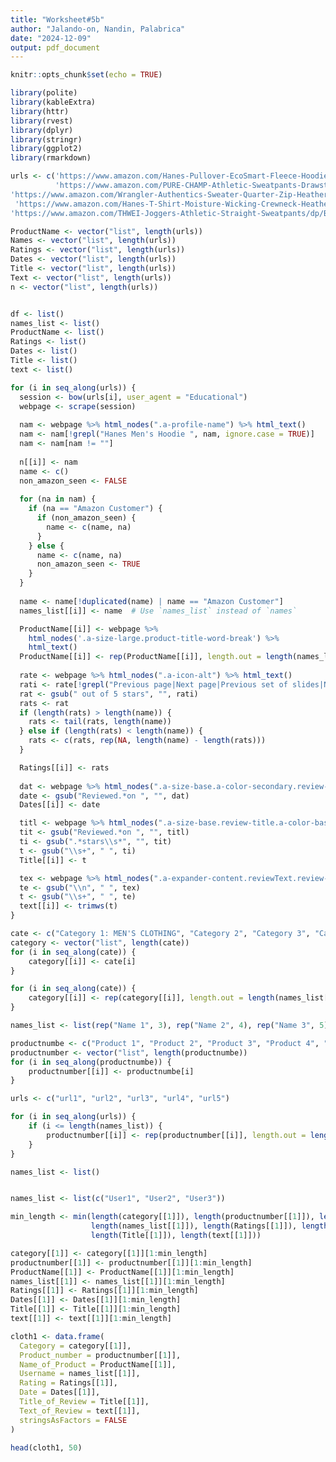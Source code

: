 ```yaml
---
title: "Worksheet#5b"
author: "Jalando-on, Nandin, Palabrica"
date: "2024-12-09"
output: pdf_document
---
```


```r
knitr::opts_chunk$set(echo = TRUE)
```

```r
library(polite)
library(kableExtra)
library(httr)
library(rvest)
library(dplyr)
library(stringr)
library(ggplot2)
library(rmarkdown)
```
```r
urls <- c('https://www.amazon.com/Hanes-Pullover-EcoSmart-Fleece-Hoodie/dp/B00JUM2VAQ/ref=sr_1_11?dib=eyJ2IjoiMSJ9.Y9pNm34IiiXlX7v3xA7IzWchMfcF2I5cQS8bSnGRZqyPRKu1DXkD4o2hbPq-M0w-vN_56PFct_fo6xr5uhhy9F9TTs-Hm0lYuKMzD2gYkelU-ikLuQ9U__oPq0gjX3wsuFEi2VPVXhheG4sAaq0-De1RHaoHyip6DdUp4KBZ7rkzFCdDy6R4FEotruS_M-qdQNa9AvjGBzLTaM-cVQ2AD5UiZ685qFlYTKqPp5TyPlMQdC_yGqld-EzIWk8FwNuGcvMZCJUjYWuO_CwVnN75Qbry3QorcZ6xpUCL49ErPblYq-W-pwf8plr9VsgRRQHeHLfDz5YkkVuars-in8jbr7xSrnyLrh7zCiSMr_lxzGanXjGOg49qUURK9St9BBf81_Bda7lk7-piJ7cLJUdHDqUghkJ5p4P74Ye9ZDAvjXR_-CTsuVOWXw79lYTveWgA.LV-E8_jaE11qSVwoEXYQONbGR-N_H0N1I-ll4BiyWPQ&dib_tag=se&qid=1734070003&s=fashion-mens-intl-ship&sr=1-11', 
          'https://www.amazon.com/PURE-CHAMP-Athletic-Sweatpants-Drawstring/dp/B09ZD82V6S/ref=sr_1_36?crid=1ED3FXYOTXS53&dib=eyJ2IjoiMSJ9.9sZWlcTUNrnm7wCF4E8lUKpwcZRGT6b_JTi4_TB0zSsfph44m-r4hoQ1dL23hOBZDL3ymXLBkpLcCw_GF_eN3eWvW0yBUxTUtTExcYEZ0OvjZCKidlJtgjirsO3rQ0jsJ_EFLqQCLsPq0I5UAmPQuRjt3Mj_eKkfpmYx86TYK5d2ap_wNgaAWxRdMMTbWHEP67C0psyDTufmLZhZodIXULI-zLjJwh2UNSsUa67iGK08ywyCYzJq6m10z7rlVlgRWepBy-b3fLnOhdZyfbSW1VQ5oVkLSOAL4tF7qCl7-TRJlMcZQq-Agan-SxlxfIIqC4qO_32mhFDLkMnMfSnF1Vxt8D4qQT-IYoGMVYlms2bE3oX193Ap7kFfRXIW4bb9dRFdAeH_9OhadkVEZ5N6lMZp4-Qqmgw0x2-m_sAdw4Ps2IQ3N0Ddavb5l_Joo-L1.VuXwC3L8rvEitHJad-lbmlOISJxlFNazkKuPxb2DZHM&dib_tag=se&keywords=mens+clothing&qid=1734071544&sprefix=mens+clothi%2Caps%2C327&sr=8-36', 
'https://www.amazon.com/Wrangler-Authentics-Sweater-Quarter-Zip-Heather/dp/B01L0KQTIK/ref=sr_1_4?crid=1ED3FXYOTXS53&dib=eyJ2IjoiMSJ9.9sZWlcTUNrnm7wCF4E8lUKpwcZRGT6b_JTi4_TB0zSsfph44m-r4hoQ1dL23hOBZDL3ymXLBkpLcCw_GF_eN3eWvW0yBUxTUtTExcYEZ0OvjZCKidlJtgjirsO3rQ0jsJ_EFLqQCLsPq0I5UAmPQuRjt3Mj_eKkfpmYx86TYK5d2ap_wNgaAWxRdMMTbWHEP4Qe5ZKBIZksSw9YRI60e3KtbD4JlIY13fHiAIhbMufM8ywyCYzJq6m10z7rlVlgRWepBy-b3fLnOhdZyfbSW1VQ5oVkLSOAL4tF7qCl7-TRJlMcZQq-Agan-SxlxfIIqdJpvq2Nxe7di-hyA3zDGvPE1sWwzlJ6CJ-LTjpC7C5gZ3L5S1CwnzER0SRnbDW-mdRFdAeH_9OhadkVEZ5N6lMZp4-Qqmgw0x2-m_sAdw4Ps2IQ3N0Ddavb5l_Joo-L1.K4hFE7Z8m63La0m2D94e2l55ZRXglObZ1gdm2qhMR7E&dib_tag=se&keywords=mens+clothing&qid=1734070503&sprefix=mens+clothi%2Caps%2C327&sr=8-4',
 'https://www.amazon.com/Hanes-T-Shirt-Moisture-Wicking-Crewneck-Heather/dp/B0D2PKQGQV/ref=sr_1_39?crid=1ED3FXYOTXS53&dib=eyJ2IjoiMSJ9.9sZWlcTUNrnm7wCF4E8lUKpwcZRGT6b_JTi4_TB0zSsfph44m-r4hoQ1dL23hOBZDL3ymXLBkpLcCw_GF_eN3eWvW0yBUxTUtTExcYEZ0OvjZCKidlJtgjirsO3rQ0jsJ_EFLqQCLsPq0I5UAmPQuRjt3Mj_eKkfpmYx86TYK5d2ap_wNgaAWxRdMMTbWHEP67C0psyDTufmLZhZodIXULI-zLjJwh2UNSsUa67iGK08ywyCYzJq6m10z7rlVlgRWepBy-b3fLnOhdZyfbSW1VQ5oVkLSOAL4tF7qCl7-TRJlMcZQq-Agan-SxlxfIIqC4qO_32mhFDLkMnMfSnF1Vxt8D4qQT-IYoGMVYlms2bE3oX193Ap7kFfRXIW4bb9dRFdAeH_9OhadkVEZ5N6lMZp4-Qqmgw0x2-m_sAdw4Ps2IQ3N0Ddavb5l_Joo-L1.VuXwC3L8rvEitHJad-lbmlOISJxlFNazkKuPxb2DZHM&dib_tag=se&keywords=mens+clothing&qid=1734071544&sprefix=mens+clothi%2Caps%2C327&sr=8-39', 
'https://www.amazon.com/THWEI-Joggers-Athletic-Straight-Sweatpants/dp/B0BRKF45J7/ref=sr_1_31?crid=1ED3FXYOTXS53&dib=eyJ2IjoiMSJ9.9sZWlcTUNrnm7wCF4E8lUKpwcZRGT6b_JTi4_TB0zSsfph44m-r4hoQ1dL23hOBZDL3ymXLBkpLcCw_GF_eN3eWvW0yBUxTUtTExcYEZ0OvjZCKidlJtgjirsO3rQ0jsJ_EFLqQCLsPq0I5UAmPQuRjt3Mj_eKkfpmYx86TYK5d2ap_wNgaAWxRdMMTbWHEP67C0psyDTufmLZhZodIXULI-zLjJwh2UNSsUa67iGK08ywyCYzJq6m10z7rlVlgRWepBy-b3fLnOhdZyfbSW1VQ5oVkLSOAL4tF7qCl7-TRJlMcZQq-Agan-SxlxfIIqC4qO_32mhFDLkMnMfSnF1Vxt8D4qQT-IYoGMVYlms2bE3oX193Ap7kFfRXIW4bb9dRFdAeH_9OhadkVEZ5N6lMZp4-Qqmgw0x2-m_sAdw4Ps2IQ3N0Ddavb5l_Joo-L1.VuXwC3L8rvEitHJad-lbmlOISJxlFNazkKuPxb2DZHM&dib_tag=se&keywords=mens+clothing&qid=1734071544&sprefix=mens+clothi%2Caps%2C327&sr=8-31')
```

```r

ProductName <- vector("list", length(urls))
Names <- vector("list", length(urls))
Ratings <- vector("list", length(urls))
Dates <- vector("list", length(urls))
Title <- vector("list", length(urls))
Text <- vector("list", length(urls))
n <- vector("list", length(urls))



```

```r
df <- list()
names_list <- list()  
ProductName <- list()  
Ratings <- list()      
Dates <- list()       
Title <- list()        
text <- list()       

for (i in seq_along(urls)) {
  session <- bow(urls[i], user_agent = "Educational")
  webpage <- scrape(session)
  
  nam <- webpage %>% html_nodes(".a-profile-name") %>% html_text()
  nam <- nam[!grepl("Hanes Men's Hoodie ", nam, ignore.case = TRUE)]
  nam <- nam[nam != ""]
  
  n[[i]] <- nam
  name <- c() 
  non_amazon_seen <- FALSE  
  
  for (na in nam) {
    if (na == "Amazon Customer") {
      if (non_amazon_seen) {
        name <- c(name, na)
      }
    } else {
      name <- c(name, na)
      non_amazon_seen <- TRUE
    }
  }
  
  name <- name[!duplicated(name) | name == "Amazon Customer"]
  names_list[[i]] <- name  # Use `names_list` instead of `names`

  ProductName[[i]] <- webpage %>%
    html_nodes('.a-size-large.product-title-word-break') %>%
    html_text()
  ProductName[[i]] <- rep(ProductName[[i]], length.out = length(names_list[[i]]))
  
  rate <- webpage %>% html_nodes(".a-icon-alt") %>% html_text()
  rati <- rate[!grepl("Previous page|Next page|Previous set of slides|Next set of slides", rate, ignore.case = TRUE)]
  rat <- gsub(" out of 5 stars", "", rati)
  rats <- rat
  if (length(rats) > length(name)) {
    rats <- tail(rats, length(name)) 
  } else if (length(rats) < length(name)) {
    rats <- c(rats, rep(NA, length(name) - length(rats)))
  }

  Ratings[[i]] <- rats
  
  dat <- webpage %>% html_nodes(".a-size-base.a-color-secondary.review-date") %>% html_text()
  date <- gsub("Reviewed.*on ", "", dat)
  Dates[[i]] <- date

  titl <- webpage %>% html_nodes(".a-size-base.review-title.a-color-base.review-title-content.a-text-bold") %>% html_text()
  tit <- gsub("Reviewed.*on ", "", titl)
  ti <- gsub(".*stars\\s*", "", tit)
  t <- gsub("\\s+", " ", ti)
  Title[[i]] <- t

  tex <- webpage %>% html_nodes(".a-expander-content.reviewText.review-text-content.a-expander-partial-collapse-content") %>% html_text()
  te <- gsub("\\n", " ", tex)
  t <- gsub("\\s+", " ", te)
  text[[i]] <- trimws(t)  
}

```

```r
cate <- c("Category 1: MEN'S CLOTHING", "Category 2", "Category 3", "Category 4", "Category 5")
category <- vector("list", length(cate))
for (i in seq_along(cate)) {
    category[[i]] <- cate[i]
}
```

```r
for (i in seq_along(cate)) {
    category[[i]] <- rep(category[[i]], length.out = length(names_list[[i]]))  # Rename names to names_list
}

```

```r

names_list <- list(rep("Name 1", 3), rep("Name 2", 4), rep("Name 3", 5), rep("Name 4", 6), rep("Name 5", 7))

productnumbe <- c("Product 1", "Product 2", "Product 3", "Product 4", "Product 5", "Product 6", "Product 7", "Product 8", "Product 9", "Product 10")
productnumber <- vector("list", length(productnumbe))
for (i in seq_along(productnumbe)) {
    productnumber[[i]] <- productnumbe[i]
}

urls <- c("url1", "url2", "url3", "url4", "url5")

for (i in seq_along(urls)) {
    if (i <= length(names_list)) {
        productnumber[[i]] <- rep(productnumber[[i]], length.out = length(names_list[[i]]))  
    }
}


```

```r

names_list <- list()  


names_list <- list(c("User1", "User2", "User3"))  

min_length <- min(length(category[[1]]), length(productnumber[[1]]), length(ProductName[[1]]), 
                  length(names_list[[1]]), length(Ratings[[1]]), length(Dates[[1]]), 
                  length(Title[[1]]), length(text[[1]]))

category[[1]] <- category[[1]][1:min_length]
productnumber[[1]] <- productnumber[[1]][1:min_length]
ProductName[[1]] <- ProductName[[1]][1:min_length]
names_list[[1]] <- names_list[[1]][1:min_length]
Ratings[[1]] <- Ratings[[1]][1:min_length]
Dates[[1]] <- Dates[[1]][1:min_length]
Title[[1]] <- Title[[1]][1:min_length]
text[[1]] <- text[[1]][1:min_length]

cloth1 <- data.frame(
  Category = category[[1]],
  Product_number = productnumber[[1]],
  Name_of_Product = ProductName[[1]],
  Username = names_list[[1]],  
  Rating = Ratings[[1]],
  Date = Dates[[1]],
  Title_of_Review = Title[[1]],
  Text_of_Review = text[[1]],
  stringsAsFactors = FALSE
)

head(cloth1, 50)

```

